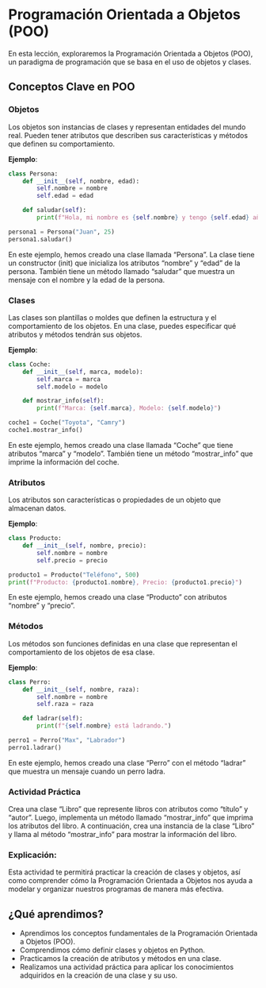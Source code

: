 # Programación Orientada a Objetos (POO)

En esta lección, exploraremos la Programación Orientada a Objetos (POO), un paradigma de programación que se basa en el uso de objetos y clases.

<!-- ![POO](images/oop.png){fig-align="center" width="400"} -->

## Conceptos Clave en POO

### Objetos

Los objetos son instancias de clases y representan entidades del mundo real. Pueden tener atributos que describen sus características y métodos que definen su comportamiento.

**Ejemplo**:

```python
class Persona:
    def __init__(self, nombre, edad):
        self.nombre = nombre
        self.edad = edad

    def saludar(self):
        print(f"Hola, mi nombre es {self.nombre} y tengo {self.edad} años.")

persona1 = Persona("Juan", 25)
persona1.saludar()
```

En este ejemplo, hemos creado una clase llamada "Persona". La clase tiene un constructor (init) que inicializa los atributos "nombre" y "edad" de la persona. También tiene un método llamado "saludar" que muestra un mensaje con el nombre y la edad de la persona.

### Clases

Las clases son plantillas o moldes que definen la estructura y el comportamiento de los objetos. En una clase, puedes especificar qué atributos y métodos tendrán sus objetos.

**Ejemplo**:

```python
class Coche:
    def __init__(self, marca, modelo):
        self.marca = marca
        self.modelo = modelo

    def mostrar_info(self):
        print(f"Marca: {self.marca}, Modelo: {self.modelo}")

coche1 = Coche("Toyota", "Camry")
coche1.mostrar_info()
```
En este ejemplo, hemos creado una clase llamada "Coche" que tiene atributos "marca" y "modelo". También tiene un método "mostrar_info" que imprime la información del coche.

### Atributos

Los atributos son características o propiedades de un objeto que almacenan datos.

**Ejemplo**:

```python
class Producto:
    def __init__(self, nombre, precio):
        self.nombre = nombre
        self.precio = precio

producto1 = Producto("Teléfono", 500)
print(f"Producto: {producto1.nombre}, Precio: {producto1.precio}")
```
En este ejemplo, hemos creado una clase "Producto" con atributos "nombre" y "precio".

### Métodos

Los métodos son funciones definidas en una clase que representan el comportamiento de los objetos de esa clase.

**Ejemplo**:

```python
class Perro:
    def __init__(self, nombre, raza):
        self.nombre = nombre
        self.raza = raza

    def ladrar(self):
        print(f"{self.nombre} está ladrando.")

perro1 = Perro("Max", "Labrador")
perro1.ladrar()
```
En este ejemplo, hemos creado una clase "Perro" con el método "ladrar" que muestra un mensaje cuando un perro ladra.

:::{.callout-tip}

### Actividad Práctica

Crea una clase "Libro" que represente libros con atributos como "título" y "autor". Luego, implementa un método llamado "mostrar_info" que imprima los atributos del libro. A continuación, crea una instancia de la clase "Libro" y llama al método "mostrar_info" para mostrar la información del libro.
:::

### Explicación:

Esta actividad te permitirá practicar la creación de clases y objetos, así como comprender cómo la Programación Orientada a Objetos nos ayuda a modelar y organizar nuestros programas de manera más efectiva.

## ¿Qué aprendimos?

- Aprendimos los conceptos fundamentales de la Programación Orientada a Objetos (POO).
- Comprendimos cómo definir clases y objetos en Python.
- Practicamos la creación de atributos y métodos en una clase.
- Realizamos una actividad práctica para aplicar los conocimientos adquiridos en la creación de una clase y su uso.